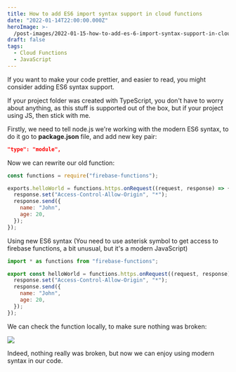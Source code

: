 ```yaml
---
title: How to add ES6 import syntax support in cloud functions
date: "2022-01-14T22:00:00.000Z"
heroImage: >-
  /post-images/2022-01-15-how-to-add-es-6-import-syntax-support-in-cloud-functions.webp
draft: false
tags:
  - Cloud Functions
  - JavaScript
---
```


If you want to make your code prettier, and easier to read, you might consider adding ES6 syntax support.

If your project folder was created with TypeScript, you don't have to worry about anything, as this stuff is supported out of the box, but if your project using JS, then stick with me.

Firstly, we need to tell node.js we're working with the modern ES6 syntax, to do it go to **package.json** file, and add new key pair:

```json
"type": "module",
```

Now we can rewrite our old function:

```javascript
const functions = require("firebase-functions");

exports.helloWorld = functions.https.onRequest((request, response) => {
  response.set("Access-Control-Allow-Origin", "*");
  response.send({
    name: "John",
    age: 20,
  });
});
```

Using new ES6 syntax
(You need to use asterisk symbol to get access to firebase functions, a bit unusual, but it's a modern JavaScript)

```javascript
import * as functions from "firebase-functions";

export const helloWorld = functions.https.onRequest((request, response) => {
  response.set("Access-Control-Allow-Origin", "*");
  response.send({
    name: "John",
    age: 20,
  });
});
```

We can check the function locally, to make sure nothing was broken:

![](/post-images/2022-01-image-response.webp)

Indeed, nothing really was broken, but now we can enjoy using modern syntax in our code.
